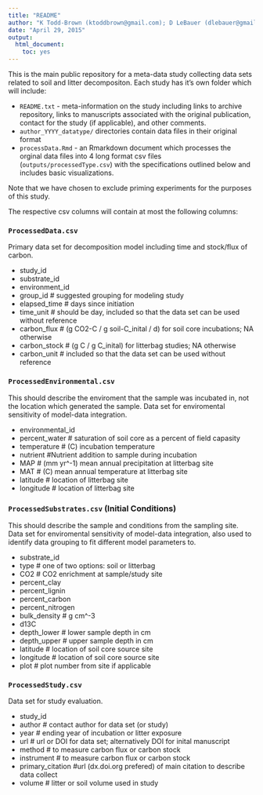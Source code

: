```yaml
---
title: "README"
author: "K Todd-Brown (ktoddbrown@gmail.com); D LeBauer (dlebauer@gmail.com)"
date: "April 29, 2015"
output: 
  html_document: 
    toc: yes
---
```


This is the main public repository for a meta-data study collecting data sets related to soil and litter decompositon. Each study has it's own folder which will include:

* `README.txt` - meta-information on the study including links to archive repository, links to manuscripts associated with the original publication, contact for the study (if applicable), and other comments.
* `author_YYYY_datatype/` directories contain data files in their original format
* `processData.Rmd` - an Rmarkdown document which processes the orginal data files into 4 long format csv files (`outputs/processedType.csv`) with the specifications outlined below and includes basic visualizations.

Note that we have chosen to exclude priming experiments for the purposes of this study.

The respective csv columns will contain at most the following columns:

### `ProcessedData.csv`
Primary data set for decomposition model including time and stock/flux of carbon.

* study_id
* substrate_id
* environment_id
* group_id # suggested grouping for modeling study
* elapsed_time # days since initiation
* time_unit # should be day, included so that the data set can be used without reference
* carbon_flux # (g CO2-C / g soil-C_inital / d) for soil core incubations; NA otherwise
* carbon_stock # (g C / g C_inital) for litterbag studies; NA otherwise
* carbon_unit # included so that the data set can be used without reference

### `ProcessedEnvironmental.csv`
This should describe the enviroment that the sample was incubated in, not the location which generated the sample. Data set for enviromental sensitivity of model-data integration. 

* environmental_id
* percent_water # saturation of soil core as a percent of field capasity
* temperature # (C) incubation temperature
* nutrient #Nutrient addition to sample during incubation
* MAP # (mm yr^-1) mean annual precipitation at litterbag site
* MAT # (C) mean annual temperature at litterbag site
* latitude # location of litterbag site
* longitude # location of litterbag site

### `ProcessedSubstrates.csv` (Initial Conditions)
This should describe the sample and conditions from the sampling site. Data set for enviromental sensitivity of model-data integration, also used to identify data grouping to fit different model parameters to. 

* substrate_id
* type # one of two options: soil or litterbag
* CO2 # CO2 enrichment at sample/study site
* percent_clay
* percent_lignin
* percent_carbon
* percent_nitrogen
* bulk_density # g cm^-3
* d13C
* depth_lower # lower sample depth in cm
* depth_upper # upper sample depth in cm
* latitude # location of soil core source site
* longitude # location of soil core source site
* plot # plot number from site if applicable

### `ProcessedStudy.csv`
Data set for study evaluation.

* study_id
* author # contact author for data set (or study)
* year # ending year of incubation or litter exposure
* url # url or DOI for data set; alternatively DOI for inital manuscript
* method # to measure carbon flux or carbon stock
* instrument # to measure carbon flux or carbon stock
* primary_citation #url (dx.doi.org prefered) of main citation to describe data collect
* volume # litter or soil volume used in study
